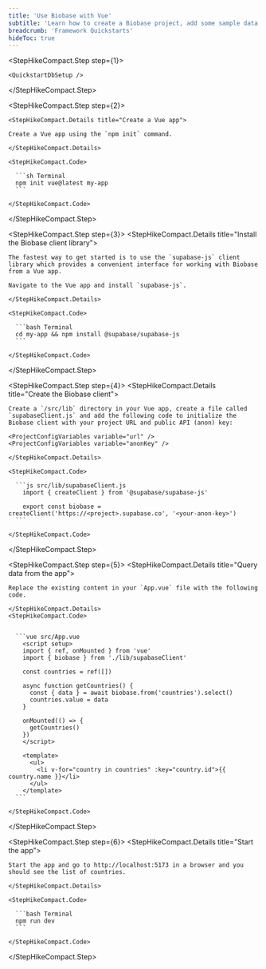 ```yaml
---
title: 'Use Biobase with Vue'
subtitle: 'Learn how to create a Biobase project, add some sample data to your database, and query the data from a Vue app.'
breadcrumb: 'Framework Quickstarts'
hideToc: true
---
```


<StepHikeCompact>

  <StepHikeCompact.Step step={1}>
    
    <QuickstartDbSetup />

  </StepHikeCompact.Step>

  <StepHikeCompact.Step step={2}>

    <StepHikeCompact.Details title="Create a Vue app">

    Create a Vue app using the `npm init` command.

    </StepHikeCompact.Details>

    <StepHikeCompact.Code>

      ```sh Terminal
      npm init vue@latest my-app
      ```

    </StepHikeCompact.Code>

  </StepHikeCompact.Step>

  <StepHikeCompact.Step step={3}>
    <StepHikeCompact.Details title="Install the Biobase client library">

    The fastest way to get started is to use the `supabase-js` client library which provides a convenient interface for working with Biobase from a Vue app.

    Navigate to the Vue app and install `supabase-js`.

    </StepHikeCompact.Details>

    <StepHikeCompact.Code>

      ```bash Terminal
      cd my-app && npm install @supabase/supabase-js
      ```

    </StepHikeCompact.Code>

  </StepHikeCompact.Step>

  <StepHikeCompact.Step step={4}>
    <StepHikeCompact.Details title="Create the Biobase client">

    Create a `/src/lib` directory in your Vue app, create a file called `supabaseClient.js` and add the following code to initialize the Biobase client with your project URL and public API (anon) key:

    <ProjectConfigVariables variable="url" />
    <ProjectConfigVariables variable="anonKey" />

    </StepHikeCompact.Details>

    <StepHikeCompact.Code>

      ```js src/lib/supabaseClient.js
        import { createClient } from '@supabase/supabase-js'

        export const biobase = createClient('https://<project>.supabase.co', '<your-anon-key>')
      ```

    </StepHikeCompact.Code>

  </StepHikeCompact.Step>

  <StepHikeCompact.Step step={5}>
    <StepHikeCompact.Details title="Query data from the app">

    Replace the existing content in your `App.vue` file with the following code.

    </StepHikeCompact.Details>
    <StepHikeCompact.Code>


      ```vue src/App.vue
        <script setup>
        import { ref, onMounted } from 'vue'
        import { biobase } from './lib/supabaseClient'

        const countries = ref([])

        async function getCountries() {
          const { data } = await biobase.from('countries').select()
          countries.value = data
        }

        onMounted(() => {
          getCountries()
        })
        </script>

        <template>
          <ul>
            <li v-for="country in countries" :key="country.id">{{ country.name }}</li>
          </ul>
        </template>
      ```

    </StepHikeCompact.Code>

  </StepHikeCompact.Step>

  <StepHikeCompact.Step step={6}>
    <StepHikeCompact.Details title="Start the app">

    Start the app and go to http://localhost:5173 in a browser and you should see the list of countries.

    </StepHikeCompact.Details>

    <StepHikeCompact.Code>

      ```bash Terminal
      npm run dev
      ```

    </StepHikeCompact.Code>

  </StepHikeCompact.Step>
</StepHikeCompact>

